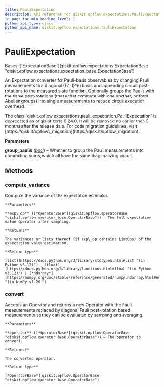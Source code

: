 ```yaml
---
title: PauliExpectation
description: API reference for qiskit.opflow.expectations.PauliExpectation
in_page_toc_min_heading_level: 1
python_api_type: class
python_api_name: qiskit.opflow.expectations.PauliExpectation
---
```


# PauliExpectation

<Class id="qiskit.opflow.expectations.PauliExpectation" github="https://github.com/qiskit/qiskit/tree/stable/0.45/qiskit/opflow/expectations/pauli_expectation.py" signature="qiskit.opflow.expectations.PauliExpectation(group_paulis=True)">
  Bases: [`ExpectationBase`](qiskit.opflow.expectations.ExpectationBase "qiskit.opflow.expectations.expectation_base.ExpectationBase")

  An Expectation converter for Pauli-basis observables by changing Pauli measurements to a diagonal (\{Z, I}^n) basis and appending circuit post-rotations to the measured state function. Optionally groups the Paulis with the same post-rotations (those that commute with one another, or form Abelian groups) into single measurements to reduce circuit execution overhead.

  <Admonition title="Deprecated since version 0.24.0" type="danger">
    The class `qiskit.opflow.expectations.pauli_expectation.PauliExpectation` is deprecated as of qiskit-terra 0.24.0. It will be removed no earlier than 3 months after the release date. For code migration guidelines, visit [https://qisk.it/opflow\_migration](https://qisk.it/opflow_migration).
  </Admonition>

  **Parameters**

  **group\_paulis** ([*bool*](https://docs.python.org/3/library/functions.html#bool "(in Python v3.12)")) – Whether to group the Pauli measurements into commuting sums, which all have the same diagonalizing circuit.

  ## Methods

  ### compute\_variance

  <Function id="qiskit.opflow.expectations.PauliExpectation.compute_variance" name="compute_variance" signature="compute_variance(exp_op)">
    Compute the variance of the expectation estimator.

    **Parameters**

    **exp\_op** ([*OperatorBase*](qiskit.opflow.OperatorBase "qiskit.opflow.operator_base.OperatorBase")) – The full expectation value Operator after sampling.

    **Returns**

    The variances or lists thereof (if exp\_op contains ListOps) of the expectation value estimation.

    **Return type**

    [list](https://docs.python.org/3/library/stdtypes.html#list "(in Python v3.12)") | [float](https://docs.python.org/3/library/functions.html#float "(in Python v3.12)") | [*ndarray*](https://numpy.org/doc/stable/reference/generated/numpy.ndarray.html#numpy.ndarray "(in NumPy v1.26)")
  </Function>

  ### convert

  <Function id="qiskit.opflow.expectations.PauliExpectation.convert" name="convert" signature="convert(operator)">
    Accepts an Operator and returns a new Operator with the Pauli measurements replaced by diagonal Pauli post-rotation based measurements so they can be evaluated by sampling and averaging.

    **Parameters**

    **operator** ([*OperatorBase*](qiskit.opflow.OperatorBase "qiskit.opflow.operator_base.OperatorBase")) – The operator to convert.

    **Returns**

    The converted operator.

    **Return type**

    [*OperatorBase*](qiskit.opflow.OperatorBase "qiskit.opflow.operator_base.OperatorBase")
  </Function>
</Class>

